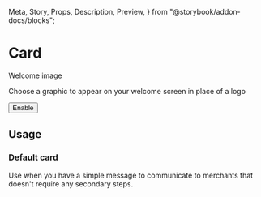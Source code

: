   Meta,
  Story,
  Props,
  Description,
  Preview,
} from "@storybook/addon-docs/blocks";

<Meta title="Components | Structure / Card" component={Card} />

# Card

<Description of={Card} />

<Preview withToolbar>
  <Story name="Example">
    <Card>
      <Stack distribution="equalSpacing" alignment="center">
        <Stack>
          <User height={44} width={44} />
          <Stack vertical>
            <Heading>Welcome image</Heading>
            <p>
              Choose a graphic to appear on your welcome screen in place of a
              logo
            </p>
          </Stack>
        </Stack>
        <Button>Enable</Button>
      </Stack>
    </Card>
  </Story>
</Preview>

<Props of={Card} />

## Usage

### Default card

Use when you have a simple message to communicate to merchants that doesn't require any secondary steps.

